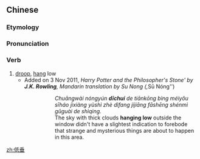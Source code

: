 ==Chinese==
{{zh-forms}}

===Etymology===
{{rfe|lang=zh}}

===Pronunciation===
{{zh-pron
|m=dīchuí
|cat=v
}}

===Verb===
{{zh-verb}}

# [[droop]], [[hang]] low
#* Added on 3 Nov 2011, ''Harry Potter and the Philosopher's Stone' by '''J.K. Rowling''', Mandarin translation by Su Nong ({{lang|und|sc=Hans|苏农}}, ''Sū Nóng'')
#*: {{lang|und|sc=Hans|[[窗]][[外]][[浓]][[云]]'''低垂'''[[的]][[天空]][[并]][[没有]][[丝毫]][[迹象]][[预示]][[这]][[地方]][[即将]][[发生]][[神秘]][[古怪]][[的]][[事情]]。}}
#*:: ''Chuāngwài nóngyún '''dīchuí''' de tiānkōng bìng méiyǒu sīháo jìxiàng yùshì zhè dìfang jíjiāng fāshēng shénmì gǔguài de shìqing.''
#*:: The sky with thick clouds '''hanging low''' outside the window didn't have a slightest indication to forebode that strange and mysterious things are about to happen in this area.

[[zh:低垂]]